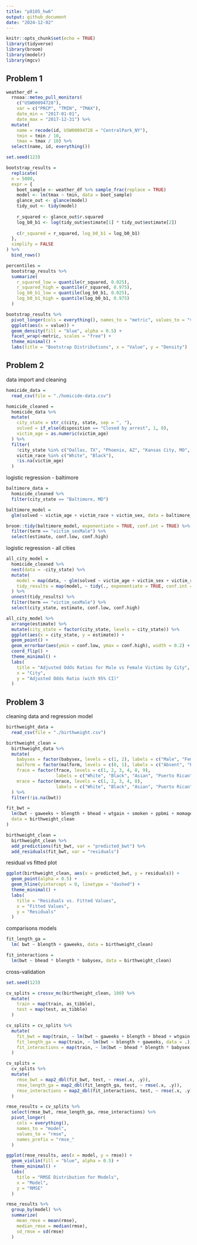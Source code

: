 ```yaml
---
title: "p8105_hw6"
output: github_document
date: "2024-12-02"
---
```


```r
knitr::opts_chunk$set(echo = TRUE)
library(tidyverse)
library(broom)
library(modelr)
library(mgcv)
```

## **Problem 1**

```r
weather_df = 
  rnoaa::meteo_pull_monitors(
    c("USW00094728"),
    var = c("PRCP", "TMIN", "TMAX"), 
    date_min = "2017-01-01",
    date_max = "2017-12-31") %>%
  mutate(
    name = recode(id, USW00094728 = "CentralPark_NY"),
    tmin = tmin / 10,
    tmax = tmax / 10) %>%
  select(name, id, everything())

set.seed(123) 

bootstrap_results = 
  replicate(
  n = 5000, 
  expr = {
    boot_sample <- weather_df %>% sample_frac(replace = TRUE)
    model <- lm(tmax ~ tmin, data = boot_sample)
    glance_out <- glance(model)
    tidy_out <- tidy(model)
    
    r_squared <- glance_out$r.squared
    log_b0_b1 <- log(tidy_out$estimate[1] * tidy_out$estimate[2])
    
    c(r_squared = r_squared, log_b0_b1 = log_b0_b1)
  },
  simplify = FALSE
) %>%
  bind_rows()

percentiles =
  bootstrap_results %>%
  summarize(
    r_squared_low = quantile(r_squared, 0.025),
    r_squared_high = quantile(r_squared, 0.975),
    log_b0_b1_low = quantile(log_b0_b1, 0.025),
    log_b0_b1_high = quantile(log_b0_b1, 0.975)
  )

bootstrap_results %>%
  pivot_longer(cols = everything(), names_to = "metric", values_to = "value") %>%
  ggplot(aes(x = value)) +
  geom_density(fill = "blue", alpha = 0.5) +
  facet_wrap(~metric, scales = "free") +
  theme_minimal() +
  labs(title = "Bootstrap Distributions", x = "Value", y = "Density")

```

## **Problem 2**

data import and cleaning

```r
homicide_data =
  read_csv(file = "./homicide-data.csv")

homicide_cleaned =
  homicide_data %>%
  mutate(
    city_state = str_c(city, state, sep = ", "),
    solved = if_else(disposition == "Closed by arrest", 1, 0),
    victim_age = as.numeric(victim_age)
  ) %>%
  filter(
    !city_state %in% c("Dallas, TX", "Phoenix, AZ", "Kansas City, MO", "Tulsa, AL"),
    victim_race %in% c("White", "Black"),
    !is.na(victim_age)
  )
```

logistic regression - baltimore

```r
baltimore_data =
  homicide_cleaned %>%
  filter(city_state == "Baltimore, MD")

baltimore_model =
  glm(solved ~ victim_age + victim_race + victim_sex, data = baltimore_data, family = binomial()) 

broom::tidy(baltimore_model, exponentiate = TRUE, conf.int = TRUE) %>%
  filter(term == "victim_sexMale") %>% 
  select(estimate, conf.low, conf.high)
```

logistic regression - all cities

```r
all_city_model =
  homicide_cleaned %>%
  nest(data = -city_state) %>%
  mutate(
    model = map(data, ~ glm(solved ~ victim_age + victim_sex + victim_race, data = ., family = binomial)),
    tidy_results = map(model, ~ tidy(., exponentiate = TRUE, conf.int = TRUE))
  ) %>%
  unnest(tidy_results) %>%
  filter(term == "victim_sexMale") %>%
  select(city_state, estimate, conf.low, conf.high)

all_city_model %>%
  arrange(estimate) %>%
  mutate(city_state = factor(city_state, levels = city_state)) %>%
  ggplot(aes(x = city_state, y = estimate)) +
  geom_point() +
  geom_errorbar(aes(ymin = conf.low, ymax = conf.high), width = 0.2) +
  coord_flip() +
  theme_minimal() +
  labs(
    title = "Adjusted Odds Ratios for Male vs Female Victims by City",
    x = "City",
    y = "Adjusted Odds Ratio (with 95% CI)"
  )
```

## **Problem 3**

cleaning data and regression model
```r
birthweight_data =
  read_csv(file = "./birthweight.csv")

birthweight_clean =
  birthweight_data %>%
  mutate(
    babysex = factor(babysex, levels = c(1, 2), labels = c("Male", "Female")),
    malform = factor(malform, levels = c(0, 1), labels = c("Absent", "Present")),
    frace = factor(frace, levels = c(1, 2, 3, 4, 8, 9),
                   labels = c("White", "Black", "Asian", "Puerto Rican", "Other", "Unknown")),
    mrace = factor(mrace, levels = c(1, 2, 3, 4, 8),
                   labels = c("White", "Black", "Asian", "Puerto Rican", "Other"))
  ) %>%
  filter(!is.na(bwt))

fit_bwt =
  lm(bwt ~ gaweeks + blength + bhead + wtgain + smoken + ppbmi + momage + parity + malform,
  data = birthweight_clean
)

birthweight_clean =
  birthweight_clean %>%
  add_predictions(fit_bwt, var = "predicted_bwt") %>%
  add_residuals(fit_bwt, var = "residuals")
```

residual vs fitted plot
```r
ggplot(birthweight_clean, aes(x = predicted_bwt, y = residuals)) +
  geom_point(alpha = 0.5) +
  geom_hline(yintercept = 0, linetype = "dashed") +
  theme_minimal() +
  labs(
    title = "Residuals vs. Fitted Values",
    x = "Fitted Values",
    y = "Residuals"
  )
```

comparisons models
```r
fit_length_ga = 
  lm( bwt ~ blength + gaweeks, data = birthweight_clean)

fit_interactions = 
  lm(bwt ~ bhead * blength * babysex, data = birthweight_clean)
```

cross-validation

```r
set.seed(123)

cv_splits = crossv_mc(birthweight_clean, 100) %>%
  mutate(
    train = map(train, as_tibble),
    test = map(test, as_tibble)
  )

cv_splits = cv_splits %>%
  mutate(
    fit_bwt = map(train, ~ lm(bwt ~ gaweeks + blength + bhead + wtgain + smoken + ppbmi + momage + parity + malform, data = .)),
    fit_length_ga = map(train, ~ lm(bwt ~ blength + gaweeks, data = .)),
    fit_interactions = map(train, ~ lm(bwt ~ bhead * blength * babysex, data = .))
  )
```

```r
cv_splits = 
  cv_splits %>%
  mutate(
    rmse_bwt = map2_dbl(fit_bwt, test, ~ rmse(.x, .y)),
    rmse_length_ga = map2_dbl(fit_length_ga, test, ~ rmse(.x, .y)),
    rmse_interactions = map2_dbl(fit_interactions, test, ~ rmse(.x, .y))
  )

rmse_results = cv_splits %>%
  select(rmse_bwt, rmse_length_ga, rmse_interactions) %>%
  pivot_longer(
    cols = everything(),
    names_to = "model",
    values_to = "rmse",
    names_prefix = "rmse_"
  )

ggplot(rmse_results, aes(x = model, y = rmse)) +
  geom_violin(fill = "blue", alpha = 0.5) +
  theme_minimal() +
  labs(
    title = "RMSE Distribution for Models",
    x = "Model",
    y = "RMSE"
  )

rmse_results %>%
  group_by(model) %>%
  summarize(
    mean_rmse = mean(rmse),
    median_rmse = median(rmse),
    sd_rmse = sd(rmse)
  )
```

